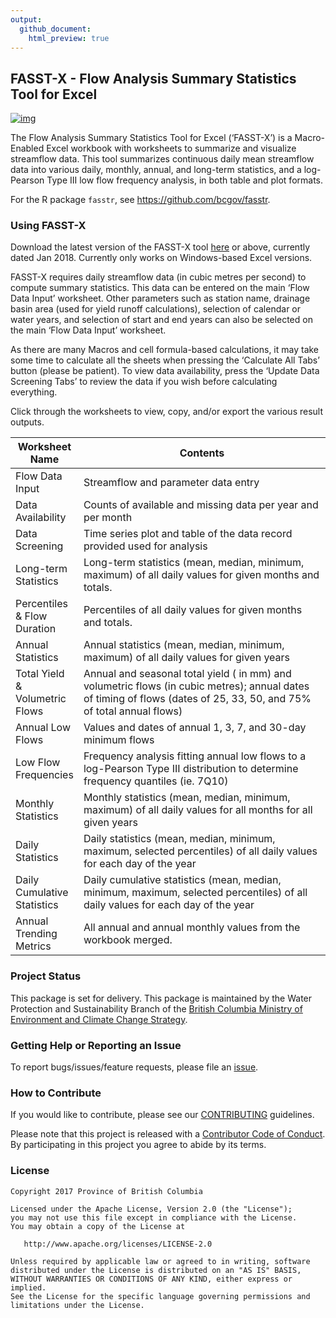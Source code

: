 ```yaml
---
output:
  github_document:
    html_preview: true
---
```


<!--
Copyright 2017 Province of British Columbia

Licensed under the Apache License, Version 2.0 (the "License");
you may not use this file except in compliance with the License.
You may obtain a copy of the License at

http://www.apache.org/licenses/LICENSE-2.0

Unless required by applicable law or agreed to in writing, software distributed under the License is distributed on an "AS IS" BASIS,
WITHOUT WARRANTIES OR CONDITIONS OF ANY KIND, either express or implied.
See the License for the specific language governing permissions and limitations under the License.
-->

## FASST-X - Flow Analysis Summary Statistics Tool for Excel

[![img](https://img.shields.io/badge/Lifecycle-Stable-97ca00)](https://github.com/bcgov/repomountie/blob/master/doc/lifecycle-badges.md)

The Flow Analysis Summary Statistics Tool for Excel ('FASST-X') is a Macro-Enabled Excel workbook with worksheets to summarize and visualize streamflow data. This tool summarizes continuous daily mean streamflow data into various daily, monthly, annual, and long-term statistics, and a log-Pearson Type III low flow frequency analysis, in both table and plot formats.

For the R package `fasstr`, see <https://github.com/bcgov/fasstr>.

### Using FASST-X

Download the latest version of the FASST-X tool [here](https://github.com/bcgov/FASSTX/raw/master/FASST-X%20Jan2018.xlsm) or above, currently dated Jan 2018. Currently only works on Windows-based Excel versions.

FASST-X requires daily streamflow data (in cubic metres per second) to compute summary statistics. This data can be entered on the main 'Flow Data Input' worksheet. Other parameters such as station name, drainage basin area (used for yield runoff calculations), selection of calendar or water years, and selection of start and end years can also be selected on the main 'Flow Data Input' worksheet.

As there are many Macros and cell formula-based calculations, it may take some time to calculate all the sheets when pressing the 'Calculate All Tabs' button (please be patient). To view data availability, press the 'Update Data Screening Tabs' to review the data if you wish before calculating everything.

Click through the worksheets to view, copy, and/or export the various result outputs.

| Worksheet Name                 | Contents                                                                                                                                                              |
|--------------------------------|-----------------------------------------------------------------------------------------------------------------------------------------------------------------------|
| Flow Data Input                | Streamflow and parameter data entry                                                                                                                                   |
| Data Availability              | Counts of available and missing data per year and per month                                                                                                           |
| Data Screening                 | Time series plot and table of the data record provided used for analysis                                                                                              |
| Long-term Statistics           | Long-term statistics (mean, median, minimum, maximum) of all daily values for given months and totals.                                                                |
| Percentiles & Flow Duration    | Percentiles of all daily values for given months and totals.                                                                                                          |
| Annual Statistics              | Annual statistics (mean, median, minimum, maximum) of all daily values for given years                                                                                |
| Total Yield & Volumetric Flows | Annual and seasonal total yield ( in mm) and volumetric flows (in cubic metres); annual dates of timing of flows (dates of 25, 33, 50, and 75% of total annual flows) |
| Annual Low Flows               | Values and dates of annual 1, 3, 7, and 30-day minimum flows                                                                                                          |
| Low Flow Frequencies           | Frequency analysis fitting annual low flows to a log-Pearson Type III distribution to determine frequency quantiles (ie. 7Q10)                                        |
| Monthly Statistics             | Monthly statistics (mean, median, minimum, maximum) of all daily values for all months for all given years                                                            |
| Daily Statistics               | Daily statistics (mean, median, minimum, maximum, selected percentiles) of all daily values for each day of the year                                                  |
| Daily Cumulative Statistics    | Daily cumulative statistics (mean, median, minimum, maximum, selected percentiles) of all daily values for each day of the year                                       |
| Annual Trending Metrics        | All annual and annual monthly values from the workbook merged.                                                                                                        |

### Project Status

This package is set for delivery. This package is maintained by the Water Protection and Sustainability Branch of the [British Columbia Ministry of Environment and Climate Change Strategy](https://www2.gov.bc.ca/gov/content/environment/air-land-water/water).

### Getting Help or Reporting an Issue

To report bugs/issues/feature requests, please file an [issue](https://github.com/bcgov/FASSTX/issues/).

### How to Contribute

If you would like to contribute, please see our [CONTRIBUTING](CONTRIBUTING.md) guidelines.

Please note that this project is released with a [Contributor Code of Conduct](CODE_OF_CONDUCT.md). By participating in this project you agree to abide by its terms.

### License

    Copyright 2017 Province of British Columbia

    Licensed under the Apache License, Version 2.0 (the "License");
    you may not use this file except in compliance with the License.
    You may obtain a copy of the License at 

       http://www.apache.org/licenses/LICENSE-2.0

    Unless required by applicable law or agreed to in writing, software
    distributed under the License is distributed on an "AS IS" BASIS,
    WITHOUT WARRANTIES OR CONDITIONS OF ANY KIND, either express or implied.
    See the License for the specific language governing permissions and
    limitations under the License.
